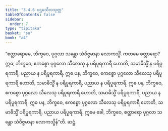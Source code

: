 ```yaml
---
title: "3.4.6 ပဌမသီလသုတ္တ"
tableOfContents: false
sidebar:
  order: 7
type: "tipitaka"
basket: "su"
book: "a4"
---
```



<DynamicBreadcrumb />

<Division number="136" book="a4">

<Paragraph number="856" book="a4">
“စတ္တာရောမေ, ဘိက္ခဝေ, ပုဂ္ဂလာ သန္တော သံဝိဇ္ဇမာနာ လောကသ္မိံ. ကတမေ စတ္တာရော? ဣဓ, ဘိက္ခဝေ, ဧကစ္စော ပုဂ္ဂလော သီလေသု န ပရိပူရကာရီ ဟောတိ, သမာဓိသ္မိံ န ပရိပူရကာရီ, ပညာယ န ပရိပူရကာရီ.
</Paragraph>

<Paragraph number="857" book="a4">
ဣဓ ပန, ဘိက္ခဝေ, ဧကစ္စော ပုဂ္ဂလော သီလေသု ပရိပူရကာရီ ဟောတိ, သမာဓိသ္မိံ န ပရိပူရကာရီ, ပညာယ န ပရိပူရကာရီ.
</Paragraph>

<Paragraph number="858" book="a4">
ဣဓ ပန, ဘိက္ခဝေ, ဧကစ္စော ပုဂ္ဂလော သီလေသု ပရိပူရကာရီ ဟောတိ, သမာဓိသ္မိံ ပရိပူရကာရီ, ပညာယ န ပရိပူရကာရီ.
</Paragraph>

<Paragraph number="859" book="a4">
ဣဓ ပန, ဘိက္ခဝေ, ဧကစ္စော ပုဂ္ဂလော သီလေသု ပရိပူရကာရီ ဟောတိ, သမာဓိသ္မိံ ပရိပူရကာရီ, ပညာယ ပရိပူရကာရီ. ဣမေ ခေါ, ဘိက္ခဝေ, စတ္တာရော ပုဂ္ဂလာ သန္တော သံဝိဇ္ဇမာနာ လောကသ္မိန်”တိ.

</Paragraph>
</Division>

<Paragraph number="860" type="center" book="a4">
ဆဋ္ဌံ.
</Paragraph>